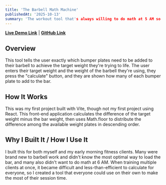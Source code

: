 ```yaml
---
title: 'The Barbell Math Machine'
publishedAt: '2025-10-13'
summary: 'The workout tool that's always willing to do math at 5 AM so you don't have to." 
---
```


[**Live Demo Link**](https://68ec726d7673390008af7a92--barbell-math-machine.netlify.app/)  | [**GitHub Link**](https://github.com/dianestephani/barbell-math)
<br />

## **Overview**
This tool tells the user exactly which bumper plates need to be added to their barbell to achieve the target weight they're trying to life. The user enters their target weight and the weight of the barbell they're using, they press the "calculate" button, and they are shown how many of each bumper plate to add to the bar.
<br />

## **How It Works**
This was my first project built with Vite, though not my first project using React. This front-end application calculates the difference of the target weight minus the bar weight, then uses Math.floor to distribute the difference among the available weight plates in descending order. 
<br />

## **Why I Built It / How I Use It**
I built this for both myself and my early morning fitness clients. Many were brand new to barbell work and didn't know the most optimal way to load the bar, and many also didn't want to do math at 6 AM. When training multiple clients at once, it became difficult and less-than-efficient to calculate for everyone, so I created a tool that everyone could use on their own to make the most of their session time.
<br />


